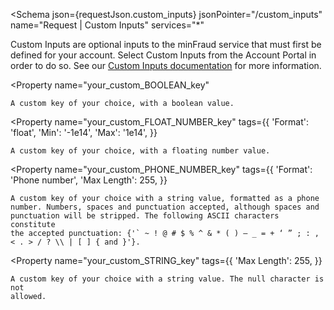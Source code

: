 
<Schema
  json={requestJson.custom_inputs}
  jsonPointer="/custom_inputs"
  name="Request | Custom Inputs"
  services="*"
>
  Custom Inputs are optional inputs to the minFraud service that must first be
  defined for your account. Select Custom Inputs from the Account Portal in
  order to do so. See our [Custom Inputs documentation](https://support.maxmind.com/custom-inputs-guide/)
  for more information.

  <Property
    name="your_custom_BOOLEAN_key"
  >
    A custom key of your choice, with a boolean value.
  </Property>

  <Property
    name="your_custom_FLOAT_NUMBER_key"
    tags={{
      'Format': 'float',
      'Min': '-1e14',
      'Max': '1e14',
    }}
  >
    A custom key of your choice, with a floating number value.
  </Property>

  <Property
    name="your_custom_PHONE_NUMBER_key"
    tags={{
      'Format': 'Phone number',
      'Max Length': 255,
    }}
  >
    A custom key of your choice with a string value, formatted as a phone
    number. Numbers, spaces and punctuation accepted, although spaces and
    punctuation will be stripped. The following ASCII characters constitute
    the accepted punctuation: {'` ~ ! @ # $ % ^ & * ( ) – _ = + ‘ ” ; : , < . > / ? \\ | [ ] { and }'}.
  </Property>

  <Property
    name="your_custom_STRING_key"
    tags={{
      'Max Length': 255,
    }}
  >
    A custom key of your choice with a string value. The null character is not
    allowed.
  </Property>
</Schema>
